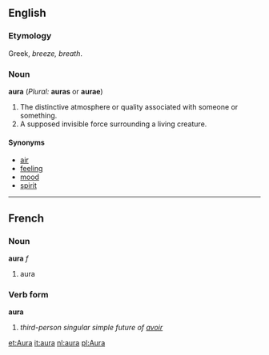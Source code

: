==English==
===Etymology===
Greek, ''breeze, breath''.

===Noun===
'''aura''' (''Plural:'' '''auras''' or '''aurae''')
#The distinctive atmosphere or quality associated with someone or something.
#A supposed invisible force surrounding a living creature.

====Synonyms====
*[[air]]
*[[feeling]]
*[[mood]]
*[[spirit]]

----

==French==
===Noun===
'''aura''' ''f''

# aura

===Verb form===
'''aura'''

# ''third-person singular simple future of [[avoir]]''

[[et:Aura]]
[[it:aura]]
[[nl:aura]]
[[pl:Aura]]